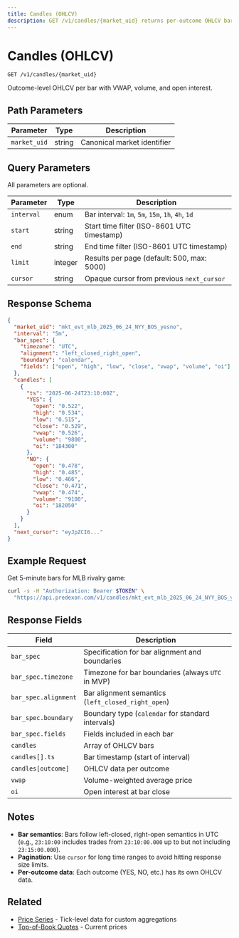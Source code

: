 ```yaml
---
title: Candles (OHLCV)
description: GET /v1/candles/{market_uid} returns per-outcome OHLCV bars with VWAP, volume, and open interest.
---
```


# Candles (OHLCV)

```
GET /v1/candles/{market_uid}
```

Outcome-level OHLCV per bar with VWAP, volume, and open interest.

## Path Parameters

| Parameter | Type | Description |
|-----------|------|-------------|
| `market_uid` | string | Canonical market identifier |

## Query Parameters

All parameters are optional.

| Parameter | Type | Description |
|-----------|------|-------------|
| `interval` | enum | Bar interval: `1m`, `5m`, `15m`, `1h`, `4h`, `1d` |
| `start` | string | Start time filter (ISO-8601 UTC timestamp) |
| `end` | string | End time filter (ISO-8601 UTC timestamp) |
| `limit` | integer | Results per page (default: 500, max: 5000) |
| `cursor` | string | Opaque cursor from previous `next_cursor` |

## Response Schema

```json
{
  "market_uid": "mkt_evt_mlb_2025_06_24_NYY_BOS_yesno",
  "interval": "5m",
  "bar_spec": {
    "timezone": "UTC",
    "alignment": "left_closed_right_open",
    "boundary": "calendar",
    "fields": ["open", "high", "low", "close", "vwap", "volume", "oi"]
  },
  "candles": [
    {
      "ts": "2025-06-24T23:10:00Z",
      "YES": {
        "open": "0.522",
        "high": "0.534",
        "low": "0.515",
        "close": "0.529",
        "vwap": "0.526",
        "volume": "9800",
        "oi": "184300"
      },
      "NO": {
        "open": "0.478",
        "high": "0.485",
        "low": "0.466",
        "close": "0.471",
        "vwap": "0.474",
        "volume": "9100",
        "oi": "182050"
      }
    }
  ],
  "next_cursor": "eyJpZCI6..."
}
```

## Example Request

Get 5-minute bars for MLB rivalry game:

```bash
curl -s -H "Authorization: Bearer $TOKEN" \
  "https://api.predexon.com/v1/candles/mkt_evt_mlb_2025_06_24_NYY_BOS_yesno?interval=5m&start=2025-06-24T22:00:00Z&end=2025-06-25T02:00:00Z&limit=500"
```

## Response Fields

| Field | Description |
|-------|-------------|
| `bar_spec` | Specification for bar alignment and boundaries |
| `bar_spec.timezone` | Timezone for bar boundaries (always `UTC` in MVP) |
| `bar_spec.alignment` | Bar alignment semantics (`left_closed_right_open`) |
| `bar_spec.boundary` | Boundary type (`calendar` for standard intervals) |
| `bar_spec.fields` | Fields included in each bar |
| `candles` | Array of OHLCV bars |
| `candles[].ts` | Bar timestamp (start of interval) |
| `candles[outcome]` | OHLCV data per outcome |
| `vwap` | Volume-weighted average price |
| `oi` | Open interest at bar close |

## Notes

- **Bar semantics**: Bars follow left-closed, right-open semantics in UTC (e.g., `23:10:00` includes trades from `23:10:00.000` up to but not including `23:15:00.000`).
- **Pagination**: Use `cursor` for long time ranges to avoid hitting response size limits.
- **Per-outcome data**: Each outcome (YES, NO, etc.) has its own OHLCV data.

## Related

- [Price Series](/pages/time-series/price-series) - Tick-level data for custom aggregations
- [Top-of-Book Quotes](/pages/live-data/quotes) - Current prices
